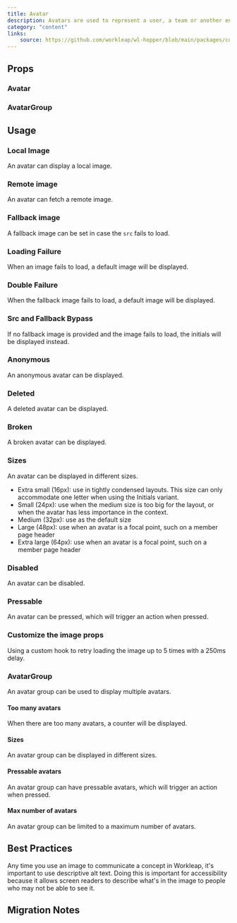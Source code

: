 ```yaml
---
title: Avatar
description: Avatars are used to represent a user, a team or another entity in the Workleap ecosystem. They are often paired with text where room is available.
category: "content"
links:
    source: https://github.com/workleap/wl-hopper/blob/main/packages/components/src/avatar/src/Avatar.tsx
---
```


<Example src="avatar/docs/preview" isOpen />

## Props

### Avatar

<PropTable component="Avatar" />

### AvatarGroup

<PropTable component="AvatarGroup" />

## Usage

### Local Image

An avatar can display a local image.

<Example src="avatar/docs/localImage" />

### Remote image

An avatar can fetch a remote image.

<Example src="avatar/docs/remoteImage" />

### Fallback image

A fallback image can be set in case the `src` fails to load.

<Example src="avatar/docs/fallbackImage" />

### Loading Failure

When an image fails to load, a default image will be displayed.

<Example src="avatar/docs/brokenImage" />

### Double Failure

When the fallback image fails to load, a default image will be displayed.

<Example src="avatar/docs/brokenImageWithBothFailing" />

### Src and Fallback Bypass

If no fallback image is provided and the image fails to load, the initials will be displayed instead.

<Example src="avatar/docs/brokenImageWithNoFallback" />

### Anonymous

An anonymous avatar can be displayed.

<Example src="avatar/docs/anonymous" />

### Deleted

A deleted avatar can be displayed.

<Example src="avatar/docs/deleted" />

### Broken

A broken avatar can be displayed.

<Example src="avatar/docs/broken" />

### Sizes

An avatar can be displayed in different sizes.

- Extra small (16px): use in tightly condensed layouts. This size can only accommodate one letter when using the Initials variant.
- Small (24px): use when the medium size is too big for the layout, or when the avatar has less importance in the context.
- Medium (32px): use as the default size
- Large (48px): use when an avatar is a focal point, such on a member page header
- Extra large (64px): use when an avatar is a focal point, such on a member page header

<Example src="avatar/docs/sizes" />

### Disabled

An avatar can be disabled.

<Example src="avatar/docs/disabled" />

### Pressable
An avatar can be pressed, which will trigger an action when pressed.

<Example src="avatar/docs/press" />

### Customize the image props

Using a custom hook to retry loading the image up to 5 times with a 250ms delay.

<Example src="avatar/docs/customization" />

### AvatarGroup

An avatar group can be used to display multiple avatars.

<Example src="avatar/docs/avatar-group/preview" />

#### Too many avatars

When there are too many avatars, a counter will be displayed.

<Example src="avatar/docs/avatar-group/tooMany" />

#### Sizes

An avatar group can be displayed in different sizes.

<Example src="avatar/docs/avatar-group/sizes" />

#### Pressable avatars
An avatar group can have pressable avatars, which will trigger an action when pressed.

<Example src="avatar/docs/avatar-group/pressable" />

#### Max number of avatars

An avatar group can be limited to a maximum number of avatars.

<Example src="avatar/docs/avatar-group/maxNumberOfAvatars" />

## Best Practices

Any time you use an image to communicate a concept in Workleap, it's important to use descriptive alt text.
Doing this is important for accessibility because it allows screen readers to describe what's in the image to people who may not be able to see it.

## Migration Notes

<MigrateGuide src="avatar/docs/migration-notes" />
